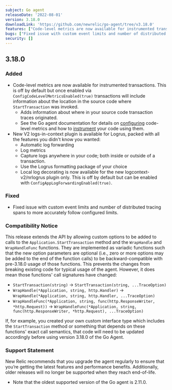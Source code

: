 ```yaml
---
subject: Go agent
releaseDate: '2022-08-01'
version: 3.18.0
downloadLink: 'https://github.com/newrelic/go-agent/tree/v3.18.0'
features: ["Code-level metrics are now available for instrumented transactions","V2 logs-in-context plugin is available for Logrus"]
bugs: ["Fixed issue with custom event limits and number of distributed tracing spans to more accurately follow configured limits"]
security: []
---
```

## 3.18.0
### Added
* Code-level metrics are now available for instrumented transactions. This is off by default but once enabled via `ConfigCodeLevelMetricsEnabled(true)` transactions will include information about the location in the source code where `StartTransaction` was invoked.
   * Adds information about where in your source code transaction traces originated.
   * See the Go agent documentation for details on [configuring](/docs/apm/agents/go-agent/configuration/go-agent-code-level-metrics-config) code-level metrics and how to [instrument](/docs/apm/agents/go-agent/instrumentation/go-agent-code-level-metrics-instrument) your code using them.
* New V2 logs-in-context plugin is available for Logrus, packed with all the features you didn't know you wanted:
   * Automatic log forwarding
   * Log metrics
   * Capture logs anywhere in your code; both inside or outside of a transaction.
   * Use the Logrus formatting package of your choice
   * Local log decorating is now available for the new logcontext-v2/nrlogrus plugin only. This is off by default but can be enabled with `ConfigAppLogForwardingEnabled(true)`.

### Fixed
 * Fixed issue with custom event limits and number of distributed tracing spans to more accurately follow configured limits.

### Compatibility Notice
This release extends the API by allowing custom options to be added to calls to the `Application.StartTransaction` method and the `WrapHandle` and `WrapHandleFunc` functions. They are implemented as variadic functions such that the new option parameters are optional (i.e., zero or more options may be added to the end of the function calls) to be backward-compatible with pre-3.18.0 usage of those functions.
This prevents the changes from breaking existing code for typical usage of the agent. However, it does mean those functions' call signatures have changed:
 * `StartTransaction(string)` -> `StartTransaction(string, ...TraceOption)`
 * `WrapHandle(*Application, string, http.Handler)` -> `WrapHandle(*Application, string, http.Handler, ...TraceOption)`
 * `WrapHandleFunc(*Application, string, func(http.ResponseWriter, *http.Request))` -> `WrapHandleFunc(*Application, string, func(http.ResponseWriter, *http.Request), ...TraceOption)`

If, for example, you created your own custom interface type which includes the `StartTransaction` method or something that depends on these functions' exact call semantics, that code will need to be updated accordingly before using version 3.18.0 of the Go Agent.

### Support Statement
New Relic recommends that you upgrade the agent regularly to ensure that you’re getting the latest features and performance benefits. Additionally, older releases will no longer be supported when they reach end-of-life.
* Note that the oldest supported version of the Go agent is 2.11.0.
